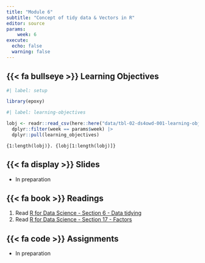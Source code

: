 ```yaml
---
title: "Module 6"
subtitle: "Concept of tidy data & Vectors in R"
editor: source
params:
    week: 6
execute: 
  echo: false
  warning: false
---
```


## {{< fa bullseye >}} Learning Objectives

```r
#| label: setup

library(epoxy)
```

```r
#| label: learning-objectives

lobj <- readr::read_csv(here::here("data/tbl-02-ds4owd-001-learning-objectives.csv")) |> 
  dplyr::filter(week == params$week) |>
  dplyr::pull(learning_objectives)

```

```epoxy
{1:length(lobj)}. {lobj[1:length(lobj)]}
```

## {{< fa display >}} Slides

- In preparation

## {{< fa book >}} Readings

1. Read [R for Data Science - Section 6 - Data tidying](https://r4ds.hadley.nz/data-tidy)  
2. Read [R for Data Science - Section 17 - Factors](https://r4ds.hadley.nz/factors)  

## {{< fa code >}} Assignments

- In preparation

